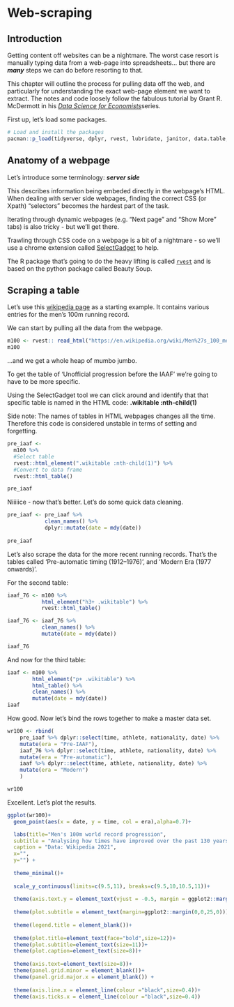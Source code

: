 # Web-scraping

## Introduction

Getting content off websites can be a nightmare. The worst case resort is manually typing data from a web-page into spreadsheets... but there are ***many*** steps we can do before resorting to that.

This chapter will outline the process for pulling data off the web, and particularly for understanding the exact web-page element we want to extract. The notes and code loosely follow the fabulous tutorial by Grant R. McDermott in his [*Data Science for Economists*](https://raw.githack.com/uo-ec607/lectures/master/06-web-css/06-web-css.html)series.

First up, let's load some packages.

```r

# Load and install the packages
pacman::p_load(tidyverse, dplyr, rvest, lubridate, janitor, data.table, hrbrthemes)
```

## Anatomy of a webpage

Let's introduce some terminology: ***server side***

This describes information being embeded directly in the webpage's HTML. When dealing with server side webpages, finding the correct CSS (or Xpath) "selectors" becomes the hardest part of the task.

Iterating through dynamic webpages (e.g. "Next page" and "Show More" tabs) is also tricky - but we'll get there.

Trawling through CSS code on a webpage is a bit of a nightmare - so we'll use a chrome extension called [SelectGadget](https://chrome.google.com/webstore/detail/selectorgadget/mhjhnkcfbdhnjickkkdbjoemdmbfginb) to help.

The R package that's going to do the heavy lifting is called [`rvest`](https://github.com/tidyverse/rvest) and is based on the python package called Beauty Soup.

## Scraping a table

Let's use this [wikipedia page](https://en.wikipedia.org/wiki/Men%27s_100_metres_world_record_progression#Unofficial_progression_before_the_IAAF) as a starting example. It contains various entries for the men's 100m running record.

We can start by pulling all the data from the webpage.

```r

m100 <- rvest:: read_html("https://en.wikipedia.org/wiki/Men%27s_100_metres_world_record_progression") 
m100

```

...and we get a whole heap of mumbo jumbo.

To get the table of 'Unofficial progression before the IAAF' we're going to have to be more specific.

Using the SelectGadget tool we can click around and identify that that specific table is named in the HTML code: **.wikitable :nth-child(1)**

Side note: The names of tables in HTML webpages changes all the time. Therefore this code is considered unstable in terms of setting and forgetting.

```r

pre_iaaf <- 
  m100 %>%
  #Select table
  rvest::html_element(".wikitable :nth-child(1)") %>%
  #Convert to data frame
  rvest::html_table()                                     

pre_iaaf

```

Niiiiice - now that's better. Let's do some quick data cleaning.

```r

pre_iaaf <- pre_iaaf %>%
            clean_names() %>%
            dplyr::mutate(date = mdy(date))
  
pre_iaaf
```

Let's also scrape the data for the more recent running records. That's the tables called 'Pre-automatic timing (1912--1976)', and 'Modern Era (1977 onwards)'.

For the second table:

```r

iaaf_76 <- m100 %>%
           html_element("h3+ .wikitable") %>%
           rvest::html_table()

iaaf_76 <- iaaf_76 %>%
           clean_names() %>%
           mutate(date = mdy(date)) 

iaaf_76

```

And now for the third table:

```r

iaaf <- m100 %>%
        html_element("p+ .wikitable") %>%
        html_table() %>%
        clean_names() %>%
        mutate(date = mdy(date))
iaaf

```

How good. Now let's bind the rows together to make a master data set.

```r

wr100 <- rbind(
    pre_iaaf %>% dplyr::select(time, athlete, nationality, date) %>% 
    mutate(era = "Pre-IAAF"),
    iaaf_76 %>% dplyr::select(time, athlete, nationality, date) %>% 
    mutate(era = "Pre-automatic"),
    iaaf %>% dplyr::select(time, athlete, nationality, date) %>% 
    mutate(era = "Modern")
    )

wr100

```

Excellent. Let's plot the results.

```r

ggplot(wr100)+
  geom_point(aes(x = date, y = time, col = era),alpha=0.7)+

  labs(title="Men's 100m world record progression",
  subtitle = "Analysing how times have improved over the past 130 years",
  caption = "Data: Wikipedia 2021",
  x="",
  y="") + 
  
  theme_minimal()+
  
  scale_y_continuous(limits=c(9.5,11), breaks=c(9.5,10,10.5,11))+
  
  theme(axis.text.y = element_text(vjust = -0.5, margin = ggplot2::margin(l = 20, r = -20)))+
  
  theme(plot.subtitle = element_text(margin=ggplot2::margin(0,0,25,0))) +
  
  theme(legend.title = element_blank())+
  
  theme(plot.title=element_text(face="bold",size=12))+
  theme(plot.subtitle=element_text(size=11))+
  theme(plot.caption=element_text(size=8))+
  
  theme(axis.text=element_text(size=8))+
  theme(panel.grid.minor = element_blank())+
  theme(panel.grid.major.x = element_blank()) +
  
  theme(axis.line.x = element_line(colour ="black",size=0.4))+
  theme(axis.ticks.x = element_line(colour ="black",size=0.4))
```
